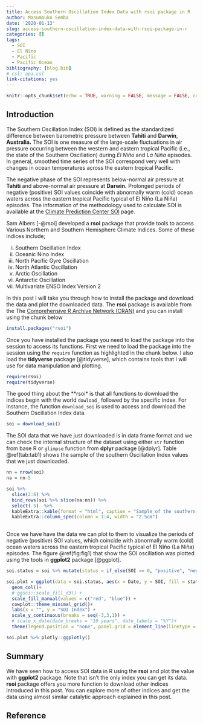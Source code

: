 ```yaml
---
title: Access Southern Oscillation Index Data with rsoi package in R
author: Masumbuko Semba
date: '2020-01-13'
slug: access-southern-oscillation-index-data-with-rsoi-package-in-r
categories: []
tags:
  - SOI
  - El Nino
  - Pacific
  - Pacific Ocean
bibliography: [blog.bib]
# csl: apa.csl
link-citations: yes
---
```



```r
knitr::opts_chunk$set(echo = TRUE, warning = FALSE, message = FALSE, comment = FALSE)
```

## Introduction

The Southern Oscillation Index (SOI) is defined as the standardized difference between barometric pressure between **Tahiti** and **Darwin**, **Australia.** The SOI is one measure of the large-scale fluctuations in air pressure occurring between the western and eastern tropical Pacific (i.e., the state of the Southern Oscillation) during *El Niño* and *La Niña* episodes. In general, smoothed time series of the SOI correspond very well with changes in ocean temperatures across the eastern tropical Pacific. 

The negative phase of the SOI represents below-normal air pressure at **Tahiti** and above-normal air pressure at **Darwin.** Prolonged periods of negative (positive) SOI values coincide with abnormally warm (cold) ocean waters across the eastern tropical Pacific typical of El Niño (La Niña) episodes. The information of the methodology used to calculate SOI is available at the [Climate Prediction Center SOI](https://www.ncdc.noaa.gov/teleconnections/enso/indicators/soi/) page.

Sam Albers [-@rsoi] developed a **rsoi** package that provide tools to access Various Northern and Southern Hemisphere Climate Indices. Some of these indices include;

i. Southern Oscillation Index
i. Oceanic Nino Index
i. North Pacific Gyre Oscillation
i. North Atlantic Oscillation
i. Arctic Oscillation
i. Antarctic Oscillation
i. Multivariate ENSO Index Version 2

In this post I will take you through how to install the package and download the data and plot the downloaded data. The **rsoi** package is available from the The [Comprehensive R Archive Network (CRAN)](https://cran.r-project.org/web/packages/rsoi/index.html) and you can install using the chunk below

```r

install.packages("rsoi")

```

Once you have installed the package you need to load the package into the session to access its functions. First we need to load the package into the session using the `require` function as highlighted in the chunk below. I also load the **tidyverse** package [@tidyverse], which contains tools  that I will use for data manipulation and plotting. 

```r
require(rsoi)
require(tidyverse)
```

The good thing about the **rsoi* is that all functions to download the indices begin with the world `dowload_` followed by the specific index. For instance, the function `download_soi` is used to access and download the  Southern Oscillation Index data. 
```r
soi = download_soi()
```

The SOI data that we have just downloaded is in data frame format and we can check the internal structure of the dataset using either `str` function from base R or `glimpse` function from **dplyr** package [@dplyr]. Table \@ref(tab:tab1) shows the sample of the southern Oscillation Index values that we just downloaded. 

```r
nn = nrow(soi)
na = nn-5

soi %>% 
  slice(2:6) %>%
  bind_rows(soi %>% slice(na:nn)) %>% 
  select(-5)  %>%
  kableExtra::kable(format = "html", caption = "Sample of the southern Oscillation Index") %>%
  kableExtra::column_spec(column = 1:4, width = "2.5cm")
  
```

Once we have have the data we can plot to them to visualize the periods of negative (positive) SOI values, which coincide with abnormally warm (cold) ocean waters across the eastern tropical Pacific typical of El Niño (La Niña) episodes. The figure \@ref(fig:fig1) that show the SOI oscillation was plotted using the tools in  **ggplot2** package [@ggplot]. 

```r
soi.status = soi %>% mutate(status = if_else(SOI >= 0, "positive", "negative"))

soi.plot = ggplot(data = soi.status, aes(x = Date, y = SOI, fill = status))+
  geom_col()+
  # ggsci::scale_fill_d3() +
  scale_fill_manual(values = c("red", "blue")) +
  cowplot::theme_minimal_grid()+
  labs(x = "", y = "SOI Index") +
  scale_y_continuous(breaks = seq(-3,3,1)) +
  # scale_x_date(date_breaks = "10 years", date_labels = "%Y")+
  theme(legend.position = "none", panel.grid = element_line(linetype = "dotted"))

soi.plot %>% plotly::ggplotly()
```


## Summary
We have seen how to access SOI data in R using the **rsoi** and plot the value with **ggplot2** package. Note that isn't the only index you can get its data. **rsoi** package offers you more function to download other indices introduced in this post. You can explore more of other indices and get the data using almost similar catalytic approach explained in this post. 

## Reference


